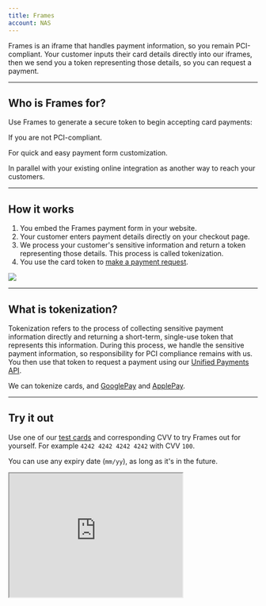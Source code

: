 ```yaml
---
title: Frames
account: NAS
---
```


Frames is an iframe that handles payment information, so you remain PCI-compliant. Your customer inputs their card details directly into our iframes, then we send you a token representing those details, so you can request a payment.

---

## Who is Frames for?

Use Frames to generate a secure token to begin accepting card payments:

<List>
<ListIconItem>

If you are not PCI-compliant.

</ListIconItem>
<ListIconItem>

For quick and easy payment form customization.

</ListIconItem>
<ListIconItem>

In parallel with your existing online integration as another way to reach your customers.

</ListIconItem>
</List>

---

## How it works

1. You embed the Frames payment form in your website.
2. Your customer enters payment details directly on your checkout page.
3. We process your customer's sensitive information and return a token representing those details. This process is called tokenization.
4. You use the card token to [make a payment request](/payments/accept-payments/request-a-payment).

<img src="/docs/Integrate/Frames/Frames.png"  withFullscreenPreview />

---
## What is tokenization?

Tokenization refers to the process of collecting sensitive payment information directly and returning a short-term, single-use token that represents this information. During this process, we handle the sensitive payment information, so responsibility for PCI compliance remains with us. You then use that token to request a payment using our [Unified Payments API](/payments).

<TipBox variant="note">

We can tokenize cards, and [GooglePay](/payments/payment-methods/google-pay) and [ApplePay](/payments/payment-methods/apple-pay).

</TipBox>

---

## Try it out

Use one of our [test cards](/testing/test-cards) and corresponding CVV to try Frames out for yourself. For example `4242 4242 4242 4242` with CVV `100`.

You can use any expiry date (`mm/yy`), as long as it's in the future.

<Box horizontal="sm" align="center">
  <Iframe
    src="https://assets.checkout.com/docs/examples/1liner-new/index.html"
    height="250"
    width="350"
  />
</Box>

---

## Next steps

<ContentPanel variant="heading" title="Get started with Frames" imgSrc="/docs/Collect payment/Payment.svg" withBorder={false}>

Find out what is required to get started with Frames.

[Learn more](/integrate/frames/get-started)

</ContentPanel>



